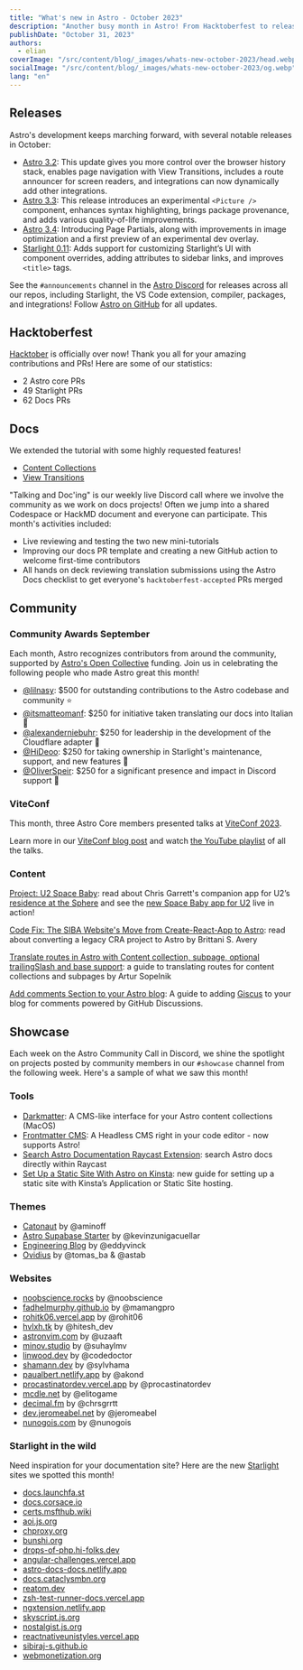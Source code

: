 ```yaml
---
title: "What's new in Astro - October 2023"
description: "Another busy month in Astro! From Hacktoberfest to releasing Page Partials. Read up on everything that happened this month in the Astro universe."
publishDate: "October 31, 2023"
authors:
  - elian
coverImage: "/src/content/blog/_images/whats-new-october-2023/head.webp"
socialImage: "/src/content/blog/_images/whats-new-october-2023/og.webp"
lang: "en"
---
```


## Releases

Astro's development keeps marching forward, with several notable releases in October:

- [Astro 3.2](/blog/astro-320/): This update gives you more control over the browser history stack, enables page navigation with View Transitions, includes a route announcer for screen readers, and integrations can now dynamically add other integrations.
- [Astro 3.3](/blog/astro-330/): This release introduces an experimental `<Picture />` component, enhances syntax highlighting, brings package provenance, and adds various quality-of-life improvements.
- [Astro 3.4](/blog/astro-340/): Introducing Page Partials, along with improvements in image optimization and a first preview of an experimental dev overlay.
- [Starlight 0.11](https://github.com/withastro/starlight/releases/tag/%40astrojs%2Fstarlight%400.11.0): Adds support for customizing Starlight’s UI with component overrides, adding attributes to sidebar links, and improves `<title>` tags.

See the `#announcements` channel in the [Astro Discord](https://astro.build/chat) for releases across all our repos, including Starlight, the VS Code extension, compiler, packages, and integrations! Follow [Astro on GitHub](https://github.com/withastro/) for all updates.

## Hacktoberfest

[Hacktober](https://hacktoberfest.com/) is officially over now! Thank you all for your amazing contributions and PRs! Here are some of our statistics:

- 2 Astro core PRs
- 49 Starlight PRs
- 62 Docs PRs

## Docs

We extended the tutorial with some highly requested features!

- [Content Collections](https://docs.astro.build/en/tutorials/add-content-collections/)
- [View Transitions](https://docs.astro.build/en/tutorials/add-view-transitions/)

"Talking and Doc'ing" is our weekly live Discord call where we involve the community as we work on docs projects! Often we jump into a shared Codespace or HackMD document and everyone can participate. This month's activities included:

- Live reviewing and testing the two new mini-tutorials
- Improving our docs PR template and creating a new GitHub action to welcome first-time contributors
- All hands on deck reviewing translation submissions using the Astro Docs checklist to get everyone's `hacktoberfest-accepted` PRs merged

## Community

### Community Awards September

Each month, Astro recognizes contributors from around the community, supported by [Astro's Open Collective](https://opencollective.com/astrodotbuild) funding. Join us in celebrating the following people who made Astro great this month!

- [@lilnasy](https://github.com/lilnasy): $500 for outstanding contributions to the Astro codebase and community ⭐️
- [@itsmatteomanf](https://github.com/itsmatteomanf): $250 for initiative taken translating our docs into Italian 🍾
- [@alexanderniebuhr](https://github.com/alexanderniebuhr): $250 for leadership in the development of the Cloudflare adapter 🎉
- [@HiDeoo](https://github.com/hideoo): $250 for taking ownership in Starlight's maintenance, support, and new features 🥳
- [@OliverSpeir](https://github.com/oliverspeir): $250 for a significant presence and impact in Discord support 🎈

### ViteConf

This month, three Astro Core members presented talks at [ViteConf 2023](https://viteconf.org/23/).

Learn more in our [ViteConf blog post](https://astro.build/blog/viteconf-2023/) and watch [the YouTube playlist](https://www.youtube.com/watch?v=veCxKeLl35A&list=PLqGQbXn_GDmkOsHI7-Wrbv1GgAA4tJZhg) of all the talks.

### Content

[Project: U2 Space Baby](https://www.chrsgrrtt.com/u2-space-baby): read about Chris Garrett's companion app for U2’s [residence at the Sphere](https://www.u2.com/splash) and see the [new Space Baby app for U2](https://u2spacebaby.u2.com/) live in action!

[Code Fix: The SIBA Website's Move from Create-React-App to Astro](https://brittanisavery.com/post/move-siba-to-astro): read about converting a legacy CRA project to Astro by Brittani S. Avery

[Translate routes in Astro with Content collection, subpage, optional trailingSlash and base support](https://www.webdesign-sopelnik.de/en/blog/translate-routes-for-astro-content-collections-or-subpages-with-trailingslash-and-base-support/): a guide to translating routes for content collections and subpages by Artur Sopelnik 

[Add comments Section to your Astro blog](https://elazizi.com/posts/add-comments-section-to-your-astro-blog): A guide to adding [Giscus](https://giscus.app/) to your blog for comments powered by GitHub Discussions.

## Showcase

Each week on the Astro Community Call in Discord, we shine the spotlight on projects posted by community members in our `#showcase` channel from the following week. Here's a sample of what we saw this month!

### Tools

- [Darkmatter](https://getdarkmatter.dev/): A CMS-like interface for your Astro content collections (MacOS)
- [Frontmatter CMS](https://frontmatter.codes/):  A Headless CMS right in your code editor - now supports Astro!
- [Search Astro Documentation Raycast Extension](https://www.raycast.com/ElianCodes/search-astro-docs): search Astro docs directly within Raycast
- [Set Up a Static Site With Astro on Kinsta](https://kinsta.com/docs/astro-static-site/): new guide for setting up a static site with Kinsta’s Application or Static Site hosting.

### Themes

- [Catonaut](https://github.com/AminoffZ/catonaut) by @aminoff
- [Astro Supabase Starter](https://github.com/kevinzunigacuellar/astro-supabase) by @kevinzunigacuellar
- [Engineering Blog](https://astro.build/themes/details/engineering-blog/) by @eddyvinck
- [Ovidius](https://ovidius-astro-theme.netlify.app/) by @tomas_ba & @astab

### Websites

- [noobscience.rocks](https://www.noobscience.rocks/) by @noobscience
- [fadhelmurphy.github.io](https://fadhelmurphy.github.io/) by @mamangpro
- [rohitk06.vercel.app](https://rohitk06.vercel.app/) by @rohit06
- [hvlxh.tk](https://www.hvlxh.tk/) by @hitesh_dev
- [astronvim.com](https://astronvim.com/) by @uzaaft
- [minov.studio](https://www.minov.studio/en/) by @suhaylmv
- [linwood.dev](https://www.linwood.dev/) by @codedoctor
- [shamann.dev](https://shamann.dev/) by @sylvhama
- [paualbert.netlify.app](https://paualbert.netlify.app/) by @akond
- [procastinatordev.vercel.app](https://procastinatordev.vercel.app/) by @procastinatordev
- [mcdle.net](https://www.mcdle.net/) by @elitogame
- [decimal.fm](https://www.decimal.fm/) by @chrsgrrtt
- [dev.jeromeabel.net](https://dev.jeromeabel.net/) by @jeromeabel
- [nunogois.com](https://www.nunogois.com/) by @nunogois

### Starlight in the wild

Need inspiration for your documentation site? Here are the new [Starlight](https://starlight.astro.build) sites we spotted this month!

- [docs.launchfa.st](https://docs.launchfa.st/documentation)
- [docs.corsace.io](https://docs.corsace.io/en/)
- [certs.msfthub.wiki](https://certs.msfthub.wiki/)
- [aoi.js.org](https://aoi.js.org/)
- [chproxy.org](https://www.chproxy.org/)
- [bunshi.org](https://www.bunshi.org)
- [drops-of-php.hi-folks.dev](https://drops-of-php.hi-folks.dev/)
- [angular-challenges.vercel.app](https://angular-challenges.vercel.app)
- [astro-docs-docs.netlify.app](https://astro-docs-docs.netlify.app/)
- [docs.cataclysmbn.org](https://docs.cataclysmbn.org/en/)
- [reatom.dev](https://www.reatom.dev/)
- [zsh-test-runner-docs.vercel.app](https://zsh-test-runner-docs.vercel.app/)
- [ngxtension.netlify.app](https://ngxtension.netlify.app/)
- [skyscript.js.org](https://skyscript.js.org/)
- [nostalgist.js.org](https://nostalgist.js.org/)
- [reactnativeunistyles.vercel.app](https://reactnativeunistyles.vercel.app/)
- [sibiraj-s.github.io](https://sibiraj-s.github.io/ngx-editor)
- [webmonetization.org](https://[webmonetization.org]/docs/)
